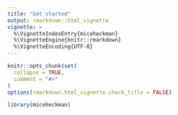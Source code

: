 ```yaml
---
title: "Get started"
output: rmarkdown::html_vignette
vignette: >
  %\VignetteIndexEntry{miceheckman}
  %\VignetteEngine{knitr::rmarkdown}
  %\VignetteEncoding{UTF-8}
---
```


```r
knitr::opts_chunk$set(
  collapse = TRUE,
  comment = "#>"
)
options(rmarkdown.html_vignette.check_title = FALSE)
```

```r
library(miceheckman)
```
